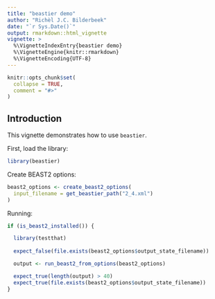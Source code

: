 ```yaml
---
title: "beastier demo"
author: "Richèl J.C. Bilderbeek"
date: "`r Sys.Date()`"
output: rmarkdown::html_vignette
vignette: >
  %\VignetteIndexEntry{beastier demo}
  %\VignetteEngine{knitr::rmarkdown}
  %\VignetteEncoding{UTF-8}
---
```


```r
knitr::opts_chunk$set(
  collapse = TRUE,
  comment = "#>"
)
```

## Introduction

This vignette demonstrates how to use `beastier`.

First, load the library:

```r
library(beastier)
```

Create BEAST2 options:


```r
beast2_options <- create_beast2_options(
  input_filename = get_beastier_path("2_4.xml")
)
```

Running:

```r
if (is_beast2_installed()) {

  library(testthat)
  
  expect_false(file.exists(beast2_options$output_state_filename))

  output <- run_beast2_from_options(beast2_options)

  expect_true(length(output) > 40)
  expect_true(file.exists(beast2_options$output_state_filename))
}
```
